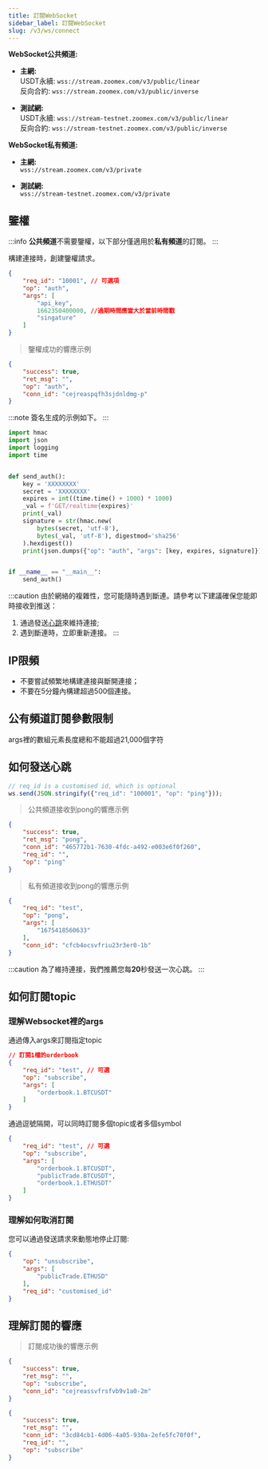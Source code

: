 ```yaml
---
title: 訂閱WebSocket
sidebar_label: 訂閱WebSocket
slug: /v3/ws/connect
---
```


**WebSocket公共頻道:**

- **主網:**<br/>
USDT永續: `wss://stream.zoomex.com/v3/public/linear`<br/>
反向合約: `wss://stream.zoomex.com/v3/public/inverse`<br/>

- **測試網:**<br/>
USDT永續: `wss://stream-testnet.zoomex.com/v3/public/linear`<br/>
反向合約: `wss://stream-testnet.zoomex.com/v3/public/inverse`<br/>

**WebSocket私有頻道:**
- **主網:**<br/>
`wss://stream.zoomex.com/v3/private`

- **測試網:**<br/>
`wss://stream-testnet.zoomex.com/v3/private`

## 鑒權
:::info
<b>公共頻道</b>不需要鑒權，以下部分僅適用於<b>私有頻道</b>的訂閱。
:::

<p>構建連接時，創建鑒權請求。</p>

```json
{
    "req_id": "10001", // 可選項
    "op": "auth",
    "args": [
        "api_key",
        1662350400000, //過期時間應當大於當前時間戳
        "singature"
    ]
}
```

> 鑒權成功的響應示例

```json
{
    "success": true,
    "ret_msg": "",
    "op": "auth",
    "conn_id": "cejreaspqfh3sjdnldmg-p"
}
```

:::note
簽名生成的示例如下。
:::
```python
import hmac
import json
import logging
import time


def send_auth():
    key = 'XXXXXXXX'
    secret = 'XXXXXXXX'
    expires = int((time.time() + 1000) * 1000)
    _val = f'GET/realtime{expires}'
    print(_val)
    signature = str(hmac.new(
        bytes(secret, 'utf-8'),
        bytes(_val, 'utf-8'), digestmod='sha256'
    ).hexdigest())
    print(json.dumps({"op": "auth", "args": [key, expires, signature]}))


if __name__ == "__main__":
    send_auth()
```

:::caution
由於網絡的複雜性，您可能隨時遇到斷連。請參考以下建議確保您能即時接收到推送：
1. 通過發送[心跳](connect#如何發送心跳)來維持連接;
2. 遇到斷連時，立即重新連接。
:::

## IP限頻
* 不要嘗試頻繁地構建連接與斷開連接；
* 不要在5分鐘內構建超過500個連接。

## 公有頻道訂閱參數限制
args裡的數組元素長度總和不能超過21,000個字符

## 如何發送心跳

```javascript
// req_id is a customised id, which is optional
ws.send(JSON.stringify({"req_id": "100001", "op": "ping"}));
```

> 公共頻道接收到pong的響應示例

```json
{
    "success": true,
    "ret_msg": "pong",
    "conn_id": "465772b1-7630-4fdc-a492-e003e6f0f260",
    "req_id": "",
    "op": "ping"
}
```

> 私有頻道接收到pong的響應示例

```json
{
    "req_id": "test",
    "op": "pong",
    "args": [
        "1675418560633"
    ],
    "conn_id": "cfcb4ocsvfriu23r3er0-1b"
}
```

:::caution
為了維持連接，我們推薦您每<b>20</b>秒發送一次心跳。
:::

## 如何訂閱topic
### 理解Websocket裡的args

通過傳入args來訂閱指定topic

```json
// 訂閱1檔的orderbook
{
    "req_id": "test", // 可選
    "op": "subscribe",
    "args": [
        "orderbook.1.BTCUSDT"
    ]
}
```

通過逗號隔開，可以同時訂閱多個topic或者多個symbol

```json
{
    "req_id": "test", // 可選
    "op": "subscribe",
    "args": [
        "orderbook.1.BTCUSDT",
        "publicTrade.BTCUSDT",
        "orderbook.1.ETHUSDT"
    ]
}
```

### 理解如何取消訂閱

您可以通過發送請求來動態地停止訂閱:

```json
{
    "op": "unsubscribe",
    "args": [
        "publicTrade.ETHUSD"
    ],
    "req_id": "customised_id"
}
```

## 理解訂閱的響應
> 訂閱成功後的響應示例

<Tabs>
<TabItem value="private" label="私有頻道">

```json
{
    "success": true,
    "ret_msg": "",
    "op": "subscribe",
    "conn_id": "cejreassvfrsfvb9v1a0-2m"
}
```

</TabItem>

<TabItem value="public-future" label="公有期貨">

```json
{
    "success": true,
    "ret_msg": "",
    "conn_id": "3cd84cb1-4d06-4a05-930a-2efe5fc70f0f",
    "req_id": "",
    "op": "subscribe"
}
```

</TabItem>

</Tabs>